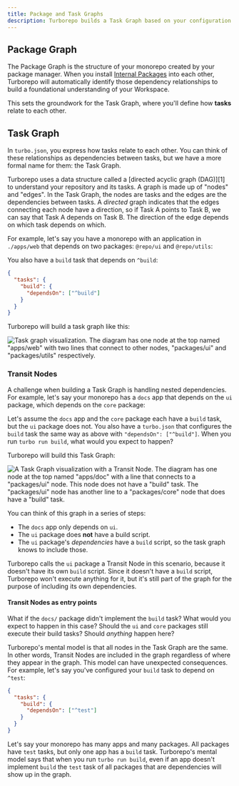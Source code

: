 ```yaml
---
title: Package and Task Graphs
description: Turborepo builds a Task Graph based on your configuration and repository structure.
---
```



## Package Graph

The Package Graph is the structure of your monorepo created by your package manager. When you install [Internal Packages](/repo/docs/core-concepts/internal-packages) into each other, Turborepo will automatically identify those dependency relationships to build a foundational understanding of your Workspace.

This sets the groundwork for the Task Graph, where you'll define how **tasks** relate to each other.

## Task Graph

In `turbo.json`, you express how tasks relate to each other. You can think of these relationships as
dependencies between tasks, but we have a more formal name for them: the Task
Graph.

Turborepo uses a data structure called a [directed acyclic graph (DAG)][1] to
understand your repository and its tasks. A graph is made up of "nodes" and
"edges". In the Task Graph, the nodes are tasks and the edges are the
dependencies between tasks. A _directed_ graph indicates that the edges
connecting each node have a direction, so if Task A points to Task B, we can say
that Task A depends on Task B. The direction of the edge depends on which task
depends on which.

For example, let's say you have a monorepo with an application in `./apps/web` that
depends on two packages: `@repo/ui` and `@repo/utils`:

<Files>
  <Folder name="apps" defaultOpen>
    <Folder name="web" />
  </Folder>
  <Folder name="packages" defaultOpen>
    <Folder name="ui" />
    <Folder name="utils" />
  </Folder>
</Files>

You also have a `build` task that depends on `^build`:

```json title="./turbo.json"
{
  "tasks": {
    "build": {
      "dependsOn": ["^build"]
    }
  }
}
```

Turborepo will build a task graph like this:

![Task graph visualization. The diagram has one node at the top named "apps/web" with two lines that connect to other nodes, "packages/ui" and "packages/utils" respectively.](/images/docs/simple-task-graph.png)

### Transit Nodes

A challenge when building a Task Graph is handling nested dependencies. For
example, let's say your monorepo has a `docs` app that depends on the `ui`
package, which depends on the `core` package:

<Files>
  <Folder name="apps" defaultOpen>
    <Folder name="docs" />
  </Folder>
  <Folder name="packages" defaultOpen>
    <Folder name="ui" />
    <Folder name="core" />
  </Folder>
</Files>

Let's assume the `docs` app and the `core` package each have a `build` task, but
the `ui` package does not. You also have a `turbo.json` that configures the
`build` task the same way as above with `"dependsOn": ["^build"]`. When you run
`turbo run build`, what would you expect to happen?

Turborepo will build this Task Graph:

![A Task Graph visualization with a Transit Node. The diagram has one node at the top named "apps/doc" with a line that connects to a "packages/ui" node. This node does not have a "build" task. The "packages/ui" node has another line to a "packages/core" node that does have a "build" task.](/images/docs/transitive-nodes.png)

You can think of this graph in a series of steps:

- The `docs` app only depends on `ui`.
- The `ui` package does **not** have a build script.
- The `ui` package's _dependencies_ have a `build` script, so the task graph knows to include those.

Turborepo calls the `ui` package a Transit Node in this scenario, because it
doesn't have its own `build` script. Since it doesn't have a `build` script,
Turborepo won't execute anything for it, but it's still part of the graph for
the purpose of including its own dependencies.

#### Transit Nodes as entry points

What if the `docs/` package didn't implement the `build` task? What would
you expect to happen in this case? Should the `ui` and `core` packages still
execute their build tasks? Should _anything_ happen here?

Turborepo's mental model is that all nodes in the Task Graph are the same. In other words,
Transit Nodes are included in the graph regardless of where they appear in the graph.
This model can have unexpected consequences. For example, let's say you've configured
your `build` task to depend on `^test`:

```json title="./turbo.json"
{
  "tasks": {
    "build": {
      "dependsOn": ["^test"]
    }
  }
}
```

Let's say your monorepo has many apps and many packages. All packages have
`test` tasks, but only one app has a `build` task. Turborepo's mental model
says that when you run `turbo run build`, even if an app doesn't implement `build`
the `test` task of all packages that are dependencies will show up in the graph.
